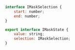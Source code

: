 
<Props of={TextField} />

```javascript
interface IMaskSelection {
    start: number;
    end: number;
}

export interface IMaskState {
    value: string;
    selection: IMaskSelection;
}
```
